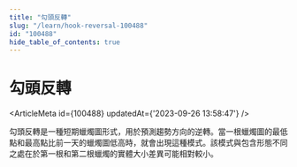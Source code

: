 ```yaml
---
title: "勾頭反轉"
slug: "/learn/hook-reversal-100488"
id: "100488"
hide_table_of_contents: true
---
```



# 勾頭反轉

<ArticleMeta id={100488} updatedAt={'2023-09-26 13:58:47'} />
<div className='border-solid border-b border-t-0 my-4 border-[var(--ifm-color-gray-300)]' />

勾頭反轉是一種短期蠟燭圖形式，用於預測趨勢方向的逆轉。當一根蠟燭圖的最低點和最高點比前一天的蠟燭圖低高時，就會出現這種模式。該模式與包含形態不同之處在於第一根和第二根蠟燭的實體大小差異可能相對較小。
